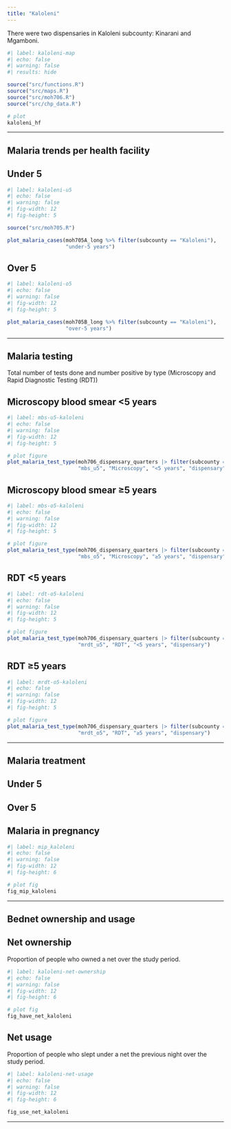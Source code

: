 ```yaml
---
title: "Kaloleni"
---
```


There were two dispensaries in Kaloleni subcounty: Kinarani and Mgamboni.

```r
#| label: kaloleni-map
#| echo: false
#| warning: false
#| results: hide

source("src/functions.R")
source("src/maps.R")
source("src/moh706.R")
source("src/chp_data.R")

# plot
kaloleni_hf
```

------------------------------------------------------------------------

## Malaria trends per health facility

::: panel-tabset
## Under 5

```r
#| label: kaloleni-u5
#| echo: false
#| warning: false
#| fig-width: 12
#| fig-height: 5

source("src/moh705.R")

plot_malaria_cases(moh705A_long %>% filter(subcounty == "Kaloleni"), 
                   "under-5 years")
```

## Over 5

```r
#| label: kaloleni-o5
#| echo: false
#| warning: false
#| fig-width: 12
#| fig-height: 5

plot_malaria_cases(moh705B_long %>% filter(subcounty == "Kaloleni"), 
                   "over-5 years")
```
:::

------------------------------------------------------------------------

## Malaria testing

Total number of tests done and number positive by type (Microscopy and Rapid Diagnostic Testing (RDT))

::: panel-tabset
## Microscopy blood smear \<5 years

```r
#| label: mbs-u5-kaloleni
#| echo: false
#| warning: false
#| fig-width: 12
#| fig-height: 5

# plot figure
plot_malaria_test_type(moh706_dispensary_quarters |> filter(subcounty == "Kaloleni"), 
                       "mbs_u5", "Microscopy", "<5 years", "dispensary")
```

## Microscopy blood smear ≥5 years

```r
#| label: mbs-o5-kaloleni
#| echo: false
#| warning: false
#| fig-width: 12
#| fig-height: 5

# plot figure
plot_malaria_test_type(moh706_dispensary_quarters |> filter(subcounty == "Kaloleni"), 
                       "mbs_o5", "Microscopy", "≥5 years", "dispensary")
```

## RDT \<5 years

```r
#| label: rdt-o5-kaloleni
#| echo: false
#| warning: false
#| fig-width: 12
#| fig-height: 5

# plot figure
plot_malaria_test_type(moh706_dispensary_quarters |> filter(subcounty == "Kaloleni"), 
                       "mrdt_u5", "RDT", "<5 years", "dispensary")
```

## RDT ≥5 years

```r
#| label: mrdt-o5-kaloleni
#| echo: false
#| warning: false
#| fig-width: 12
#| fig-height: 5

# plot figure
plot_malaria_test_type(moh706_dispensary_quarters |> filter(subcounty == "Kaloleni"), 
                       "mrdt_o5", "RDT", "≥5 years", "dispensary")
```
:::

------------------------------------------------------------------------

## Malaria treatment

::: panel-tabset
## Under 5

## Over 5

## Malaria in pregnancy

```r
#| label: mip_kaloleni
#| echo: false
#| warning: false
#| fig-width: 12
#| fig-height: 6

# plot fig
fig_mip_kaloleni 
```
:::

------------------------------------------------------------------------

## Bednet ownership and usage

::: panel-tabset
## Net ownership

Proportion of people who owned a net over the study period.

```r
#| label: kaloleni-net-ownership
#| echo: false
#| warning: false
#| fig-width: 12
#| fig-height: 6

# plot fig
fig_have_net_kaloleni
```

## Net usage

Proportion of people who slept under a net the previous night over the study period.

```r
#| label: kaloleni-net-usage
#| echo: false
#| warning: false
#| fig-width: 12
#| fig-height: 6

fig_use_net_kaloleni
```
:::

------------------------------------------------------------------------
